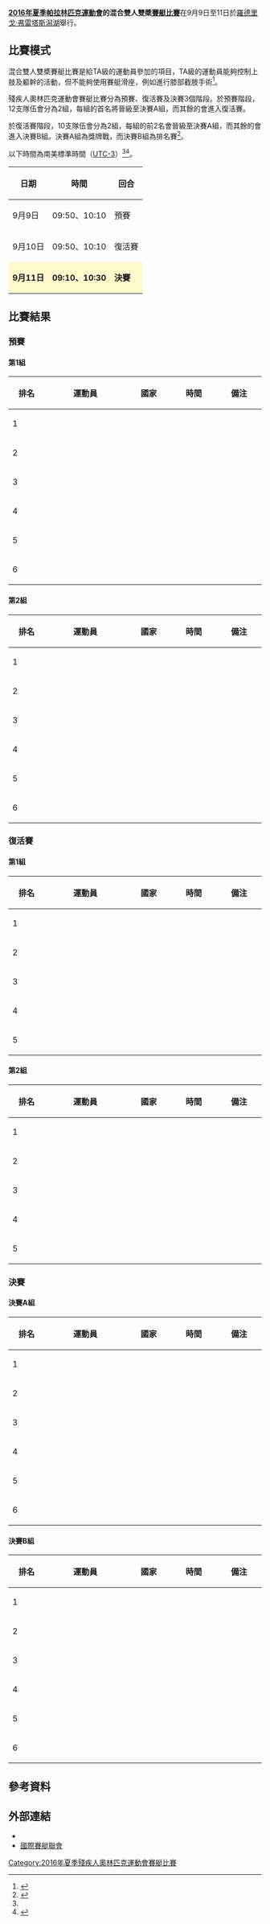 {{noteTA|G1=Sports}}
{{Infobox Paralympic event
| event       = 混合雙人雙槳
| games       = 2016年夏季
| image       = [[File:Rowing_pictogram.svg|120px]]
| caption     = 
| venue       = [[羅德里戈·弗雷塔斯潟湖|羅德里戈·弗雷塔斯潟湖]]
| dates       = 9月9日至11日
| competitors = 24
| nations     = 12
| gold        =  
| goldNPC     =  
| silver      =  
| silverNPC   =  
| bronze      =  
| bronzeNPC   =  
| prev        = [[2012年夏季殘疾人奧林匹克運動會賽艇混合雙人雙槳比賽|2012]]
| next        = [[2020年夏季殘疾人奧林匹克運動會混合雙人雙槳賽艇比賽|2020]]
}}
{{2016年夏季殘疾人奧林匹克運動會賽艇比賽}}
'''[[2016年夏季帕拉林匹克運動會|2016年夏季帕拉林匹克運動會]]的混合雙人雙槳[[2016年夏季殘疾人奧林匹克運動會賽艇比賽|賽艇比賽]]'''在9月9日至11日於[[羅德里戈·弗雷塔斯潟湖|羅德里戈·弗雷塔斯潟湖]]舉行。

== 比賽模式 ==
混合雙人雙槳賽艇比賽是給TA級的運動員參加的項目，TA級的運動員能夠控制上肢及軀幹的活動，但不能夠使用賽艇滑座，例如進行膝部截肢手術<ref name=classify>{{Cite web |url=https://www.paralympic.org/sites/default/files/document/150915170806821_2015_09_15%2BExplanatory%2Bguide%2BClassification_summer%2BFINAL%2B_5.pdf |title=Explanatory guide to Paralympic classification |accessdate=2016-08-30 |archive-date=2016-08-27 |archive-url=https://web.archive.org/web/20160827205502/https://www.paralympic.org/sites/default/files/document/150915170806821_2015_09_15%2BExplanatory%2Bguide%2BClassification_summer%2BFINAL%2B_5.pdf |dead-url=no }}</ref>。

殘疾人奧林匹克運動會賽艇比賽分為預賽、復活賽及決賽3個階段。於預賽階段，12支隊伍會分為2組，每組的首名將晉級至決賽A組，而其餘的會進入復活賽。

於復活賽階段，10支隊伍會分為2組，每組的前2名會晉級至決賽A組，而其餘的會進入決賽B組。決賽A組為獎牌戰，而決賽B組為排名賽<ref name=explanation>{{Cite web |url=http://www.paralimpicos.es/publicacion/ficheros/Paralympic%20Explanatory%20Guide%20_%20Rowing.pdf |title=Rowing Explanatory Guide |access-date=2016-08-30 |archive-url=https://web.archive.org/web/20160330022321/http://www.paralimpicos.es/publicacion/ficheros/Paralympic%20Explanatory%20Guide%20_%20Rowing.pdf |archive-date=2016-03-30 |dead-url=yes }}</ref>。

以下時間為南美標準時間（[[UTC-3|UTC-3]]）<ref name=explanation/><ref>{{Cite web |url=http://www.worldrowing.com/mm//Document/General/General/12/21/71/92016ParalympicGamesProgrammeV4161115_Neutral.pdf |title=Rowing Regatta of the 2016 Paralympic Games in Rio de Janeiro, Brazil |accessdate=2016-08-30 |archive-date=2017-04-07 |archive-url=https://web.archive.org/web/20170407043721/http://www.worldrowing.com/mm//Document/General/General/12/21/71/92016ParalympicGamesProgrammeV4161115_Neutral.pdf |dead-url=no }}</ref>。
{| class="wikitable" style="text-align:center" width=400px
! 日期
! 時間
! 回合
|-
| 9月9日 || 09:50、10:10 || 預賽
|-
| 9月10日 || 09:50、10:10 || 復活賽
|-
|style=background:lemonchiffon| '''9月11日''' ||style=background:lemonchiffon| '''09:10、10:30''' || style=background:lemonchiffon| '''決賽''' 
|}

== 比賽結果 ==
=== 預賽 ===
==== 第1組 ====
{| class="wikitable" style="text-align:center; width:800px;"
|-
!width="60"| 排名
!width="160"| 運動員
!width="80"| 國家
!width="80"| 時間
!width="80"| 備注
|-
| 1 ||align=left|  ||align=left|  ||  || 
|-
| 2 ||align=left|  ||align=left|  ||  || 
|-
| 3 ||align=left|  ||align=left|  ||  || 
|-
| 4 ||align=left|  ||align=left|  ||  || 
|-
| 5 ||align=left|  ||align=left|  ||  || 
|-
| 6 ||align=left|  ||align=left|  ||  || 
|}
==== 第2組 ====
{| class="wikitable" style="text-align:center; width:800px;"
|-
!width="60"| 排名
!width="160"| 運動員
!width="80"| 國家
!width="80"| 時間
!width="80"| 備注
|-
| 1 ||align=left|  ||align=left|  ||  || 
|-
| 2 ||align=left|  ||align=left|  ||  || 
|-
| 3 ||align=left|  ||align=left|  ||  || 
|-
| 4 ||align=left|  ||align=left|  ||  || 
|-
| 5 ||align=left|  ||align=left|  ||  || 
|-
| 6 ||align=left|  ||align=left|  ||  || 
|}
=== 復活賽 ===
==== 第1組 ====
{| class="wikitable" style="text-align:center; width:800px;"
|-
!width="60"| 排名
!width="160"| 運動員
!width="80"| 國家
!width="80"| 時間
!width="80"| 備注
|-
| 1 ||align=left|  ||align=left|  ||  || 
|-
| 2 ||align=left|  ||align=left|  ||  || 
|-
| 3 ||align=left|  ||align=left|  ||  || 
|-
| 4 ||align=left|  ||align=left|  ||  || 
|-
| 5 ||align=left|  ||align=left|  ||  || 
|}
==== 第2組 ====
{| class="wikitable" style="text-align:center; width:800px;"
|-
!width="60"| 排名
!width="160"| 運動員
!width="80"| 國家
!width="80"| 時間
!width="80"| 備注
|-
| 1 ||align=left|  ||align=left|  ||  || 
|-
| 2 ||align=left|  ||align=left|  ||  || 
|-
| 3 ||align=left|  ||align=left|  ||  || 
|-
| 4 ||align=left|  ||align=left|  ||  || 
|-
| 5 ||align=left|  ||align=left|  ||  || 
|}
=== 決賽 ===
==== 決賽A組 ====
{| class="wikitable" style="text-align:center; width:800px;"
|-
!width="60"| 排名
!width="160"| 運動員
!width="80"| 國家
!width="80"| 時間
!width="80"| 備注
|-
| 1 ||align=left|  ||align=left|  ||  || 
|-
| 2 ||align=left|  ||align=left|  ||  || 
|-
| 3 ||align=left|  ||align=left|  ||  || 
|-
| 4 ||align=left|  ||align=left|  ||  || 
|-
| 5 ||align=left|  ||align=left|  ||  || 
|-
| 6 ||align=left|  ||align=left|  ||  || 
|}
==== 決賽B組 ====
{| class="wikitable" style="text-align:center; width:800px;"
|-
!width="60"| 排名
!width="160"| 運動員
!width="80"| 國家
!width="80"| 時間
!width="80"| 備注
|-
| 1 ||align=left|  ||align=left|  ||  || 
|-
| 2 ||align=left|  ||align=left|  ||  || 
|-
| 3 ||align=left|  ||align=left|  ||  || 
|-
| 4 ||align=left|  ||align=left|  ||  || 
|-
| 5 ||align=left|  ||align=left|  ||  || 
|-
| 6 ||align=left|  ||align=left|  ||  || 
|}

== 參考資料 ==
{{reflist}}

== 外部連結 ==
* {{Official|https://www.rio2016.com/en/paralympics/rowing}}{{pt}}{{en}}{{es}}{{fr}}
* [https://worldrowing.com/ 國際賽艇聯會] {{Wayback|url=https://worldrowing.com/ |date=20210213070933 }}{{en}}

[[Category:2016年夏季殘疾人奧林匹克運動會賽艇比賽|Category:2016年夏季殘疾人奧林匹克運動會賽艇比賽]]